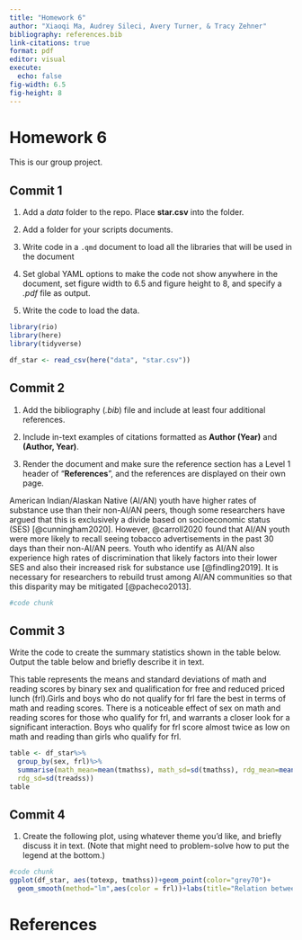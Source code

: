 ```yaml
---
title: "Homework 6"
author: "Xiaoqi Ma, Audrey Sileci, Avery Turner, & Tracy Zehner"
bibliography: references.bib
link-citations: true
format: pdf
editor: visual
execute:
  echo: false
fig-width: 6.5
fig-height: 8
---
```


# Homework 6

This is our group project.

## Commit 1

1.  Add a *data* folder to the repo. Place **star.csv** into the folder.

2.  Add a folder for your scripts documents.

3.  Write code in a `.qmd` document to load all the libraries that will be used in the document

4.  Set global YAML options to make the code not show anywhere in the document, set figure width to 6.5 and figure height to 8, and specify a *.pdf* file as output.

5.  Write the code to load the data.

```r
library(rio)
library(here)
library(tidyverse)

df_star <- read_csv(here("data", "star.csv"))
```

## Commit 2

1.  Add the bibliography (*.bib*) file and include at least four additional references.

2.  Include in-text examples of citations formatted as **Author (Year)** and **(Author, Year)**.

3.  Render the document and make sure the reference section has a Level 1 header of "**References**", and the references are displayed on their own page.

American Indian/Alaskan Native (AI/AN) youth have higher rates of substance use than their non-AI/AN peers, though some researchers have argued that this is exclusively a divide based on socioeconomic status (SES) [@cunningham2020]. However, @carroll2020 found that AI/AN youth were more likely to recall seeing tobacco advertisements in the past 30 days than their non-AI/AN peers. Youth who identify as AI/AN also experience high rates of discrimination that likely factors into their lower SES and also their increased risk for substance use [@findling2019]. It is necessary for researchers to rebuild trust among AI/AN communities so that this disparity may be mitigated [@pacheco2013].

```r
#code chunk
```

## Commit 3

Write the code to create the summary statistics shown in the table below. Output the table below and briefly describe it in text.

This table represents the means and standard deviations of math and reading scores by binary sex and qualification for free and reduced priced lunch (frl).Girls and boys who do not qualify for frl fare the best in terms of math and reading scores. There is a noticeable effect of sex on math and reading scores for those who qualify for frl, and warrants a closer look for a significant interaction. Boys who qualify for frl score almost twice as low on math and reading than girls who qualify for frl.

```r
table <- df_star%>%
  group_by(sex, frl)%>%
  summarise(math_mean=mean(tmathss), math_sd=sd(tmathss), rdg_mean=mean(treadss),
  rdg_sd=sd(treadss))
table
```

## Commit 4

1.  Create the following plot, using whatever theme you'd like, and briefly discuss it in text. (Note that might need to problem-solve how to put the legend at the bottom.)

```r
#code chunk
ggplot(df_star, aes(totexp, tmathss))+geom_point(color="grey70")+
  geom_smooth(method="lm",aes(color = frl))+labs(title="Relation between teacher experience and math scores", subtitle="Separate regression lines displayed by free/reduced price lunch status",x="Teacher Experience (years)", y="Total Math Scale Score",color="Lunch status") +scale_color_discrete(labels=c("Free/Reduced Price Meals","Paid Meals")) +theme(legend.position = "bottom")
```

\newpage

# References
